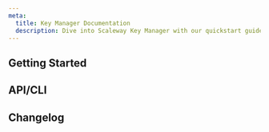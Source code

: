 ```yaml
---
meta:
  title: Key Manager Documentation
  description: Dive into Scaleway Key Manager with our quickstart guides, how-tos, and more.
---
```


<ProductHeader
   productName="Key Manager"
   productLogo="keyManager"
   description="Key Manager allows you to conveniently store, access, and share sensitive data such as passwords, API keys, and certificates."
   url="/identity-and-access-management/key-manager/quickstart/"
   label="Key Manager Quickstart"
/>

## Getting Started

<Grid>
    <SummaryCard
        title="Quickstart"
        icon="rocket"
        description="Learn how to create keys, in a few steps."
        label="View Quickstart"
        url="/identity-and-access-management/key-manager/quickstart/"
    />
    <SummaryCard
        title="Concepts"
        icon="info"
        description="Core concepts that give you a better understanding of Key Manager."
        label="View Concepts"
        url="/identity-and-access-management/key-manager/concepts/"
    />
    <SummaryCard
        title="How-Tos"
        icon="help-circle-outline"
        description="Learn how to use Key Manager via the Scaleway console."
        label="View How-Tos"
        url="/identity-and-access-management/key-manager/how-to/"
    />
    <SummaryCard
        title="Additional Content"
        icon="book-open-outline"
        description="Check out in-depth information about Key Manager."
        label="View Additional Content"
        url="/identity-and-access-management/key-manager/reference-content/"
    />
</Grid>

## API/CLI

<Grid>
    <DefaultCard
        title="Create a data encryption key using the CLI and Go"
        url="/identity-and-access-management/key-manager/api-cli/create-dek-api-cli/"
        label="Read more"
    />
    <DefaultCard
        title="Manage your keys with Tink"
        url="/identity-and-access-management/key-manager/api-cli/manage-keys-with-tink/"
        label="Read more"
    />
    <DefaultCard
        title="Perform key rotation using the Scaleway CLI and API"
        url="/identity-and-access-management/key-manager/api-cli/rotate-keys-api-cli/"
        label="Read more"
    />
</Grid>

<ClickableBanner
    productLogo="cli"
    title="Key Manager API"
    description="Manage Key Manager using the Scaleway API."
    url="https://www.scaleway.com/en/developers/api/key-manager/"
    label="Go to Key Manager API"
/>

## Changelog

<ChangelogList
    productName="key-manager"
    numberOfChanges={3}
/>
